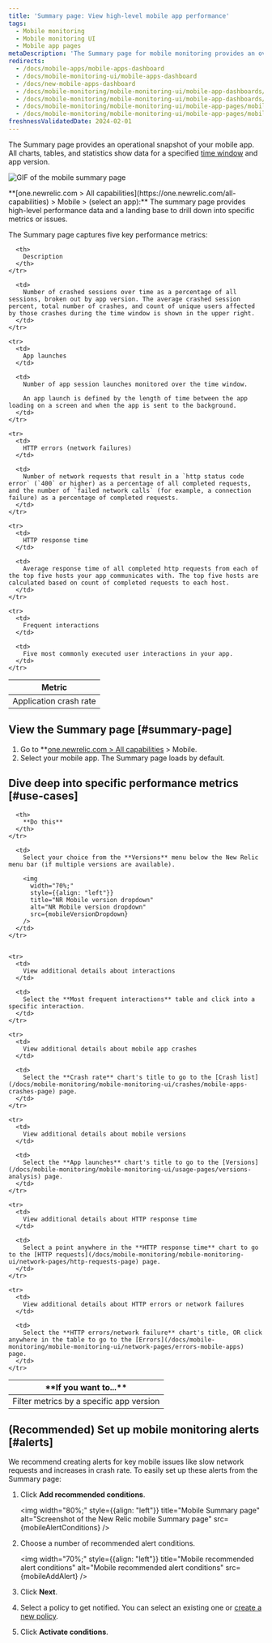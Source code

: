 ```yaml
---
title: 'Summary page: View high-level mobile app performance'
tags:
  - Mobile monitoring
  - Mobile monitoring UI
  - Mobile app pages
metaDescription: 'The Summary page for mobile monitoring provides an overview of HTTP requests, active users, interactions, errors or network failures, and recent events.'
redirects:
  - /docs/mobile-apps/mobile-apps-dashboard
  - /docs/mobile-monitoring-ui/mobile-apps-dashboard
  - /docs/new-mobile-apps-dashboard
  - /docs/mobile-monitoring/mobile-monitoring-ui/mobile-app-dashboards/mobile-apps-overview-dashboard
  - /docs/mobile-monitoring/mobile-monitoring-ui/mobile-app-dashboards/mobile-apps-overview-page
  - /docs/mobile-monitoring/mobile-monitoring-ui/mobile-app-pages/mobile-apps-overview-page
  - /docs/mobile-monitoring/mobile-monitoring-ui/mobile-app-pages/mobile-apps-summary-page
freshnessValidatedDate: 2024-02-01
---
```







The Summary page provides an operational snapshot of your mobile app. All charts, tables, and statistics show data for a specified [time window](/docs/query-your-data/explore-query-data/dashboards/manage-your-dashboard/#dash-time-picker) and app version.

<img
    title="Mobile summary page"
    alt="GIF of the mobile summary page"
    src={mobileSummaryGif}
/>

<figcaption>
  **[one.newrelic.com > All capabilities](https://one.newrelic.com/all-capabilities) > Mobile > (select an app):** The summary page provides high-level performance data and a landing base to drill down into specific metrics or issues.
</figcaption>

The Summary page captures five key performance metrics:

<table>
  <thead>
    <tr>
      <th width={200}>
        Metric
      </th>

      <th>
        Description
      </th>
    </tr>
  </thead>

  <tbody>
    <tr>
      <td>
        Application crash rate
      </td>

      <td>
        Number of crashed sessions over time as a percentage of all sessions, broken out by app version. The average crashed session percent, total number of crashes, and count of unique users affected by those crashes during the time window is shown in the upper right.
      </td>
    </tr>

    <tr>
      <td>
        App launches
      </td>

      <td>
        Number of app session launches monitored over the time window.

        An app launch is defined by the length of time between the app loading on a screen and when the app is sent to the background.
      </td>
    </tr>

    <tr>
      <td>
        HTTP errors (network failures)
      </td>

      <td>
        Number of network requests that result in a `http status code error` (`400` or higher) as a percentage of all completed requests, and the number of `failed network calls` (for example, a connection failure) as a percentage of completed requests.
      </td>
    </tr>

    <tr>
      <td>
        HTTP response time
      </td>

      <td>
        Average response time of all completed http requests from each of the top five hosts your app communicates with. The top five hosts are calculated based on count of completed requests to each host.
      </td>
    </tr>

    <tr>
      <td>
        Frequent interactions
      </td>

      <td>
        Five most commonly executed user interactions in your app.
      </td>
    </tr>
  </tbody>
</table>

## View the Summary page [#summary-page]

1. Go to **[one.newrelic.com > All capabilities](https://one.newrelic.com/all-capabilities) > Mobile.
2. Select your mobile app. The Summary page loads by default.

## Dive deep into specific performance metrics [#use-cases]

<table>
  <thead>
    <tr>
      <th width={200}>
        **If you want to...**
      </th>

      <th>
        **Do this**
      </th>
    </tr>
  </thead>

  <tbody>
    <tr>
      <td>
        Filter metrics by a specific app version
      </td>

      <td>
        Select your choice from the **Versions** menu below the New Relic menu bar (if multiple versions are available).

        <img
          width="70%;"
          style={{align: "left"}}
          title="NR Mobile version dropdown"
          alt="NR Mobile version dropdown"
          src={mobileVersionDropdown}
        />
      </td>
    </tr>


    <tr>
      <td>
        View additional details about interactions
      </td>

      <td>
        Select the **Most frequent interactions** table and click into a specific interaction.
      </td>
    </tr>

    <tr>
      <td>
        View additional details about mobile app crashes
      </td>

      <td>
        Select the **Crash rate** chart's title to go to the [Crash list](/docs/mobile-monitoring/mobile-monitoring-ui/crashes/mobile-apps-crashes-page) page.
      </td>
    </tr>

    <tr>
      <td>
        View additional details about mobile versions
      </td>

      <td>
        Select the **App launches** chart's title to go to the [Versions](/docs/mobile-monitoring/mobile-monitoring-ui/usage-pages/versions-analysis) page.
      </td>
    </tr>

    <tr>
      <td>
        View additional details about HTTP response time
      </td>

      <td>
        Select a point anywhere in the **HTTP response time** chart to go to the [HTTP requests](/docs/mobile-monitoring/mobile-monitoring-ui/network-pages/http-requests-page) page.
      </td>
    </tr>

    <tr>
      <td>
        View additional details about HTTP errors or network failures
      </td>

      <td>
        Select the **HTTP errors/network failure** chart's title, OR click anywhere in the table to go to the [Errors](/docs/mobile-monitoring/mobile-monitoring-ui/network-pages/errors-mobile-apps) page.
      </td>
    </tr>
  </tbody>
</table>

## (Recommended) Set up mobile monitoring alerts [#alerts]

We recommend creating alerts for key mobile issues like slow network requests and increases in crash rate. To easily set up these alerts from the Summary page:

1. Click **Add recommended conditions**.

    <img
      width="80%;"
      style={{align: "left"}}
      title="Mobile Summary page"
      alt="Screenshot of the New Relic mobile Summary page"
      src={mobileAlertConditions}
    />


2. Choose a number of recommended alert conditions.

    <img
      width="70%;"
      style={{align: "left"}}
      title="Mobile recommended alert conditions"
      alt="Mobile recommended alert conditions"
      src={mobileAddAlert}
    />

3. Click **Next**.

4. Select a policy to get notified. You can select an existing one or [create a new policy](/docs/alerts-applied-intelligence/new-relic-alerts/alert-policies/create-edit-or-find-alert-policy/#alert-policy-name).

5. Click **Activate conditions**.

